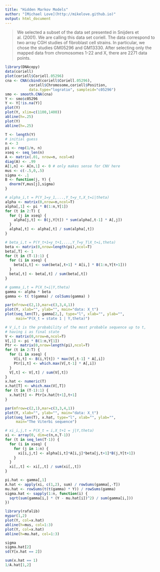 ```yaml
---
title: "Hidden Markov Models"
author: "[Michael Love](http://mikelove.github.io)"
output: html_document
---
```


> We selected a subset of the data set presented in Snijders et
> al. (2001). We are calling this data set coriell. The data correspond
> to two array CGH studies of fibroblast cell strains. In particular, we
> chose the studies GM05296 and GM13330. After selecting only the mapped
> data from chromosomes 1-22 and X, there are 2271 data points. 

```r
library(DNAcopy)
data(coriell)
plot(coriell$Coriell.05296)
cna <- CNA(cbind(coriell$Coriell.05296),
           coriell$Chromosome,coriell$Position,
           data.type="logratio", sampleid="c05296")
smo <- smooth.CNA(cna)
Y <- smo$c05296
Y <- Y[!is.na(Y)]
plot(Y)
plot(Y, xlim=c(1100,1400))
abline(h=.25)
plot(Y)
abline(h=.25)
```

```r
T <- length(Y)
# initial guess
n <- 3
pi <- rep(1/n, n)
xseq <- seq_len(n)
A <- matrix(.01, nrow=n, ncol=n)
diag(A) <- .99
A[1,n] <- A[n,1] <- 0 # only makes sense for CNV here
mus <- c(-.5,0,.5)
sigma <- .1
B <- function(j, Y) {
  dnorm(Y,mus[j],sigma)
}
```

```r
# alpha_i,t = P(Y_1=y_1,...,Y_t=y_t,X_t=i|theta)
alpha <- matrix(0,nrow=n,ncol=T)
alpha[,1] <- pi * B(1:n,Y[1])
for (t in 2:T) {
  for (j in xseq) {
    alpha[j,t] <- B(j,Y[t]) * sum(alpha[,t-1] * A[,j])
  }
  alpha[,t] <- alpha[,t] / sum(alpha[,t])
}
```

```r
# beta_i,t = P(Y_t+1=y_t+1,...,Y_T=y_T|X_t=i,theta)
beta <- matrix(0,nrow=length(pi),ncol=T)
beta[,T] <- 1
for (t in (T-1):1) {
  for (i in xseq) {
    beta[i,t] <- sum(beta[,t+1] * A[i,] * B(1:n,Y[t+1]))
  }
  beta[,t] <- beta[,t] / sum(beta[,t])
}
```

```r
# gamma_i,t = P(X_t=i|Y,theta)
gamma <- alpha * beta
gamma <- t( t(gamma) / colSums(gamma) )
```

```r
par(mfrow=c(2,1),mar=c(3,3,4,1))
plot(Y, xlab="", ylab="", main="data: X_t")
plot(seq_len(T), gamma[2,], type="l", xlab="", ylab="",
     main="P(X_t = state 1 | Y,theta)")
```

```r
# V_i,t is the probability of the most probable sequence up to t,
# having i as final state
V <- matrix(0,nrow=n,ncol=T)
V[,1] <- pi * B(1:n,Y[1])
Ptr <- matrix(0,nrow=length(pi),ncol=T)
for (t in 2:T) {
  for (i in xseq) {
    V[i,t] <- B(i,Y[t]) * max(V[,t-1] * A[,i])
    Ptr[i,t] <- which.max(V[,t-1] * A[,i])
  }
  V[,t] <- V[,t] / sum(V[,t])
}
x.hat <- numeric(T)
x.hat[T] <- which.max(V[,T])
for (t in (T-1):1) {
  x.hat[t] <- Ptr[x.hat[t+1],t+1]
}
```

```r
par(mfrow=c(2,1),mar=c(3,3,4,1))
plot(Y, xlab="", ylab="", main="data: X_t")
plot(seq_len(T), x.hat, type="l", xlab="", ylab="",
     main="The Viterbi sequence")
```

```r
# xi_i,j,t = P(X_t = i,X_t+1 = j|Y,theta)
xi <- array(0, dim=c(n,n,T-1))
for (t in seq_len(T-1)) {
  for (i in xseq) {
    for (j in 1:n) {
      xi[i,j,t] <- alpha[i,t]*A[i,j]*beta[j,t+1]*B(j,Y[t+1])
    }
  }
  xi[,,t] <- xi[,,t] / sum(xi[,,t])
}
```

```r
pi.hat <- gamma[,1]
A.hat <- apply(xi, c(1,2), sum) / rowSums(gamma[,-T])
mu.hat <- rowSums(t(t(gamma) * Y)) / rowSums(gamma)
sigma.hat <- sapply(1:n, function(i) {
  sqrt(sum(gamma[i,] * (Y - mu.hat[i])^2) / sum(gamma[i,]))
})
```

```r
library(rafalib)
mypar(1,2)
plot(Y, col=x.hat)
abline(h=mus, col=1:3)
plot(Y, col=x.hat)
abline(h=mu.hat, col=1:3)
```

```r
sigma
sigma.hat[2]
sd(Y[x.hat == 2])
```

```r
sum(x.hat == 1)
1/A.hat[1,2]
```

